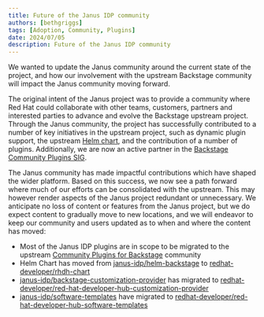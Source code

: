 ```yaml
---
title: Future of the Janus IDP community
authors: [bethgriggs]
tags: [Adoption, Community, Plugins]
date: 2024/07/05
description: Future of the Janus IDP community
---
```


We wanted to update the Janus community around the current state of the project, and how our involvement with the upstream Backstage community will impact the Janus community moving forward.

The original intent of the Janus project was to provide a community where Red Hat could collaborate with other teams, customers, partners and interested parties to advance and evolve the Backstage upstream project. Through the Janus community, the project has successfully contributed to a number of key initiatives in the upstream project, such as dynamic plugin support, the upstream [Helm chart](https://github.com/backstage/charts), and the contribution of a number of plugins. Additionally, we are now an active partner in the [Backstage Community Plugins SIG](https://github.com/backstage/community/tree/main/sigs/sig-community-plugins).

The Janus community has made impactful contributions which have shaped the wider platform. Based on this success, we now see a path forward where much of our efforts can be consolidated with the upstream. This may however render aspects of the Janus project redundant or unnecessary. We anticipate no loss of content or features from the Janus project, but we do expect content to gradually move to new locations, and we will endeavor to keep our community and users updated as to when and where the content has moved:

- Most of the Janus IDP plugins are in scope to be migrated to the upstream [Community Plugins for Backstage](https://github.com/backstage/community-plugins) community
- Helm Chart has moved from [janus-idp/helm-backstage](https://github.com/janus-idp/helm-backstage) to [redhat-developer/rhdh-chart](https://github.com/redhat-developer/rhdh-chart)
- [janus-idp/backstage-customization-provider](https://github.com/janus-idp/backstage-customization-provider) has migrated to [redhat-developer/red-hat-developer-hub-customization-provider](https://github.com/redhat-developer/red-hat-developer-hub-customization-provider)
- [janus-idp/software-templates](https://github.com/janus-idp/software-templates) have migrated to [redhat-developer/red-hat-developer-hub-software-templates](https://github.com/redhat-developer/red-hat-developer-hub-software-templates)
